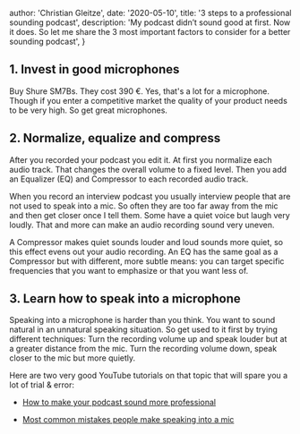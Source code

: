 
  author: 'Christian Gleitze',
  date: '2020-05-10',
  title: '3 steps to a professional sounding podcast',
  description:
    'My podcast didn’t sound good at first. Now it does. So let me share the 3 most important factors to consider for a better sounding podcast',
}


## 1. Invest in good microphones

Buy Shure SM7Bs. They cost 390 €. Yes, that's a lot for a microphone. Though if you enter a competitive market the quality of your product needs to be very high. So get great microphones.

## 2. Normalize, equalize and compress

After you recorded your podcast you edit it. At first you normalize each audio track. That changes the overall volume to a fixed level. Then you add an Equalizer (EQ) and Compressor to each recorded audio track.

When you record an interview podcast you usually interview people that are not used to speak into a mic. So often they are too far away from the mic and then get closer once I tell them. Some have a quiet voice but laugh very loudly. That and more can make an audio recording sound very uneven.

A Compressor makes quiet sounds louder and loud sounds more quiet, so this effect evens out your audio recording. An EQ has the same goal as a Compressor but with different, more subtle means: you can target specific frequencies that you want to emphasize or that you want less of.

## 3. Learn how to speak into a microphone

Speaking into a microphone is harder than you think. You want to sound natural in an unnatural speaking situation. So get used to it first by trying different techniques: Turn the recording volume up and speak louder but at a greater distance from the mic. Turn the recording volume down, speak closer to the mic but more quietly.

Here are two very good YouTube tutorials on that topic that will spare you a lot of trial & error:

- [How to make your podcast sound more professional](https://youtu.be/8aHy3QMI4XM)

- [Most common mistakes people make speaking into a mic](https://youtu.be/iyQ4nJgGHZk)

